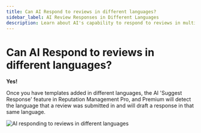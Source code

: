 ```yaml
---
title: Can AI Respond to reviews in different languages?
sidebar_label: AI Review Responses in Different Languages
description: Learn about AI's capability to respond to reviews in multiple languages in Reputation Management
---
```


# Can AI Respond to reviews in different languages?

**Yes!**

Once you have templates added in different languages, the AI 'Suggest Response' feature in Reputation Management Pro, and Premium will detect the language that a review was submitted in and will draft a response in that same language.

![AI responding to reviews in different languages](./img/ai-response-languages.jpg)